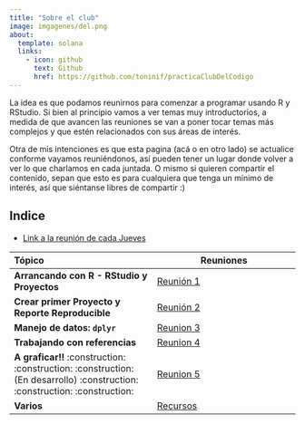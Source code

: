 ```yaml
---
title: "Sobre el club"
image: imgagenes/del.png
about:
  template: solana
  links:
    - icon: github
      text: Github
      href: https://github.com/toninif/practicaClubDelCodigo
---
```


La idea es que podamos reunirnos para comenzar a programar usando R y RStudio. Si bien al principio vamos a ver temas muy introductorios, a medida de que avancen las reuniones se van a poner tocar temas más complejos y que estén relacionados con sus áreas de interés.

Otra de mis intenciones es que esta pagina (acá o en otro lado) se actualice conforme vayamos reuniéndonos, así pueden tener un lugar donde volver a ver lo que charlamos en cada juntada. O mismo si quieren compartir el contenido, sepan que esto es para cualquiera que tenga un mínimo de interés, así que siéntanse libres de compartir :)

## Indice

-   [Link a la reunión de cada Jueves](https://us02web.zoom.us/j/84578688435)

| Tópico                                                                                                                     | Reuniones                                                               |
|:-----------------------------------|------------------------------------|
| **Arrancando con R - RStudio y Proyectos**                                                                                 | [Reunión 1](https://toninif.github.io/blog_clubdelcodigo/reunion1.html) |
| **Crear primer Proyecto y Reporte Reproducible**                                                                           | [Reunión 2](https://toninif.github.io/blog_clubdelcodigo/reunion2.html) |
| **Manejo de datos: `dplyr`**                                                                                               | [Reunion 3](https://toninif.github.io/blog_clubdelcodigo/reunion3.html) |
| **Trabajando con referencias**                                                                                             | [Reunion 4](https://toninif.github.io/blog_clubdelcodigo/reunion4.html) |
| **A graficar!!** :construction: :construction: :construction: (En desarrollo) :construction: :construction: :construction: | [Reunion 5](https://toninif.github.io/blog_clubdelcodigo/reunion5.html) |
| **Varios**                                                                                                                 | [Recursos](https://toninif.github.io/blog_clubdelcodigo/recursos.html)  |
